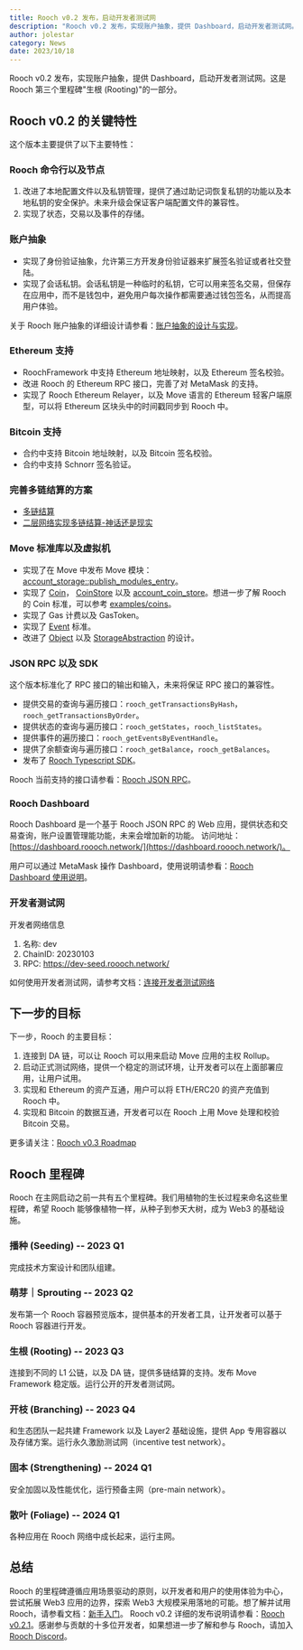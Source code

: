 ```yaml
---
title: Rooch v0.2 发布，启动开发者测试网
description: "Rooch v0.2 发布，实现账户抽象，提供 Dashboard，启动开发者测试网。"
author: jolestar
category: News
date: 2023/10/18
---
```



<PostHeader />

Rooch v0.2 发布，实现账户抽象，提供 Dashboard，启动开发者测试网。这是 Rooch 第三个里程碑"生根 (Rooting)"的一部分。

## Rooch v0.2 的关键特性

这个版本主要提供了以下主要特性：

### Rooch 命令行以及节点

1. 改进了本地配置文件以及私钥管理，提供了通过助记词恢复私钥的功能以及本地私钥的安全保护。未来升级会保证客户端配置文件的兼容性。
2. 实现了状态，交易以及事件的存储。

### 账户抽象

* 实现了身份验证抽象，允许第三方开发身份验证器来扩展签名验证或者社交登陆。
* 实现了会话私钥。会话私钥是一种临时的私钥，它可以用来签名交易，但保存在应用中，而不是钱包中，避免用户每次操作都需要通过钱包签名，从而提高用户体验。

关于 Rooch 账户抽象的详细设计请参看：[账户抽象的设计与实现](../docs/dive-into-rooch/account-abstraction.zh-CN.mdx)。

### Ethereum 支持

* RoochFramework 中支持 Ethereum 地址映射，以及 Ethereum 签名校验。
* 改进 Rooch 的 Ethereum RPC 接口，完善了对 MetaMask 的支持。
* 实现了 Rooch Ethereum Relayer，以及 Move 语言的 Ethereum 轻客户端原型，可以将 Ethereum 区块头中的时间戳同步到 Rooch 中。 

### Bitcoin 支持

* 合约中支持 Bitcoin 地址映射，以及 Bitcoin 签名校验。
* 合约中支持 Schnorr 签名验证。

### 完善多链结算的方案

* [多链结算](../tech-highlights/multi-chain-settlement.zh-CN.mdx)
* [二层网络实现多链结算-神话还是现实](./multi-chain_settlement_by_layer2-myth_or_Reality.zh-CN.mdx)

### Move 标准库以及虚拟机

* 实现了在 Move 中发布 Move 模块：[account_storage::publish_modules_entry](https://github.com/rooch-network/rooch/blob/7fd6418dff1aa7e40cae9e8eede375b776bbb771/moveos/moveos-stdlib/moveos-stdlib/sources/account_storage.move#L224)。
* 实现了 [Coin](https://github.com/rooch-network/rooch/blob/main/crates/rooch-framework/sources/coin.move)， [CoinStore](https://github.com/rooch-network/rooch/blob/main/crates/rooch-framework/sources/coin_store.move) 以及 [account_coin_store](https://github.com/rooch-network/rooch/blob/main/crates/rooch-framework/sources/account_coin_store.move)。想进一步了解 Rooch 的 Coin 标准，可以参考 [examples/coins](https://github.com/rooch-network/rooch/tree/main/examples/coins)。
* 实现了 Gas 计费以及 GasToken。
* 实现了 [Event](https://github.com/rooch-network/rooch/blob/main/moveos/moveos-stdlib/moveos-stdlib/sources/event.move) 标准。
* 改进了 [Object](../docs/developer-guids/object.zh-CN.mdx) 以及 [StorageAbstraction](../docs/dive-into-rooch/storage-abstraction.zh-CN.mdx) 的设计。


### JSON RPC 以及 SDK

这个版本标准化了 RPC 接口的输出和输入，未来将保证 RPC 接口的兼容性。

* 提供交易的查询与遍历接口：`rooch_getTransactionsByHash`，`rooch_getTransactionsByOrder`。
* 提供状态的查询与遍历接口：`rooch_getStates`，`rooch_listStates`。
* 提供事件的遍历接口：`rooch_getEventsByEventHandle`。
* 提供了余额查询与遍历接口：`rooch_getBalance`，`rooch_getBalances`。
* 发布了 [Rooch Typescript SDK](https://www.npmjs.com/package/@roochnetwork/sdk)。


Rooch 当前支持的接口请参看：[Rooch JSON RPC](../docs/developer-guids/rpc.zh-CN.mdx)。


### Rooch Dashboard

Rooch Dashboard 是一个基于 Rooch JSON RPC 的 Web 应用，提供状态和交易查询，账户设置管理能功能，未来会增加新的功能。
访问地址：[https://dashboard.roooch.network/](https://dashboard.roooch.network/)。 

用户可以通过 MetaMask 操作 Dashboard，使用说明请参看：[Rooch Dashboard 使用说明](../docs/user-guides/dashboard.zh-CN.mdx)。

### 开发者测试网

开发者网络信息

1. 名称: dev
2. ChainID: 20230103
3. RPC: https://dev-seed.roooch.network/

如何使用开发者测试网，请参考文档：[连接开发者测试网络](../docs/developer-guides/connect-devnet.zh-CN.mdx)

## 下一步的目标

下一步，Rooch 的主要目标：

1. 连接到 DA 链，可以让 Rooch 可以用来启动 Move 应用的主权 Rollup。
2. 启动正式测试网络，提供一个稳定的测试环境，让开发者可以在上面部署应用，让用户试用。
3. 实现和 Ethereum 的资产互通，用户可以将 ETH/ERC20 的资产充值到 Rooch 中。
4. 实现和 Bitcoin 的数据互通，开发者可以在 Rooch 上用 Move 处理和校验 Bitcoin 交易。

更多请关注：[Rooch v0.3 Roadmap](https://github.com/rooch-network/rooch/issues/1000)

## Rooch 里程碑

Rooch 在主网启动之前一共有五个里程碑。我们用植物的生长过程来命名这些里程碑，希望 Rooch 能够像植物一样，从种子到参天大树，成为 Web3 的基础设施。

### 播种 (Seeding) -- 2023 Q1

完成技术方案设计和团队组建。

### 萌芽｜Sprouting -- 2023 Q2

发布第一个 Rooch 容器预览版本，提供基本的开发者工具，让开发者可以基于 Rooch 容器进行开发。

### 生根 (Rooting) -- 2023 Q3

连接到不同的 L1 公链，以及 DA 链，提供多链结算的支持。发布 Move Framework 稳定版。运行公开的开发者测试网。

### 开枝 (Branching) -- 2023 Q4

和生态团队一起共建 Framework 以及 Layer2 基础设施，提供 App 专用容器以及存储方案。运行永久激励测试网（incentive test network）。

### 固本 (Strengthening) -- 2024 Q1

安全加固以及性能优化，运行预备主网（pre-main network）。

### 散叶 (Foliage) -- 2024 Q1

各种应用在 Rooch 网络中成长起来，运行主网。

## 总结

Rooch 的里程碑遵循应用场景驱动的原则，以开发者和用户的使用体验为中心，尝试拓展 Web3 应用的边界，探索 Web3 大规模采用落地的可能。想了解并试用 Rooch，请参看文档：[新手入门](../docs/getting-started.zh-US.mdx)。
Rooch v0.2 详细的发布说明请参看：[Rooch v0.2.1](https://github.com/rooch-network/rooch/releases/tag/v0.2.1)。感谢参与贡献的十多位开发者，如果想进一步了解和参与 Rooch，请加入 [Rooch Discord](https://discord.gg/rooch)。
